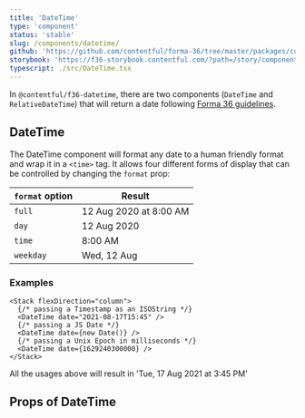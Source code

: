 ```yaml
---
title: 'DateTime'
type: 'component'
status: 'stable'
slug: /components/datetime/
github: 'https://github.com/contentful/forma-36/tree/master/packages/components/datetime'
storybook: 'https://f36-storybook.contentful.com/?path=/story/components-datetime--basic'
typescript: ./src/DateTime.tsx
---
```



In `@contentful/f36-datetime`, there are two components (`DateTime` and `RelativeDateTime`) that will return a date following [Forma 36 guidelines](https://f36.contentful.com/guidelines/date-and-time/).

## DateTime

The DateTime component will format any date to a human friendly format and wrap it in a `<time>` tag.
It allows four different forms of display that can be controlled by changing the `format` prop:

| `format` option | Result                 |
| --------------- | ---------------------- |
| `full`          | 12 Aug 2020 at 8:00 AM |
| `day`           | 12 Aug 2020            |
| `time`          | 8:00 AM                |
| `weekday`       | Wed, 12 Aug            |

### Examples

```tsx
<Stack flexDirection="column">
  {/* passing a Timestamp as an ISOString */}
  <DateTime date="2021-08-17T15:45" />
  {/* passing a JS Date */}
  <DateTime date={new Date()} />
  {/* passing a Unix Epoch in milliseconds */}
  <DateTime date={1629240300000} />
</Stack>
```

All the usages above will result in 'Tue, 17 Aug 2021 at 3:45 PM'

## Props of DateTime

<Props of="DateTime" />
